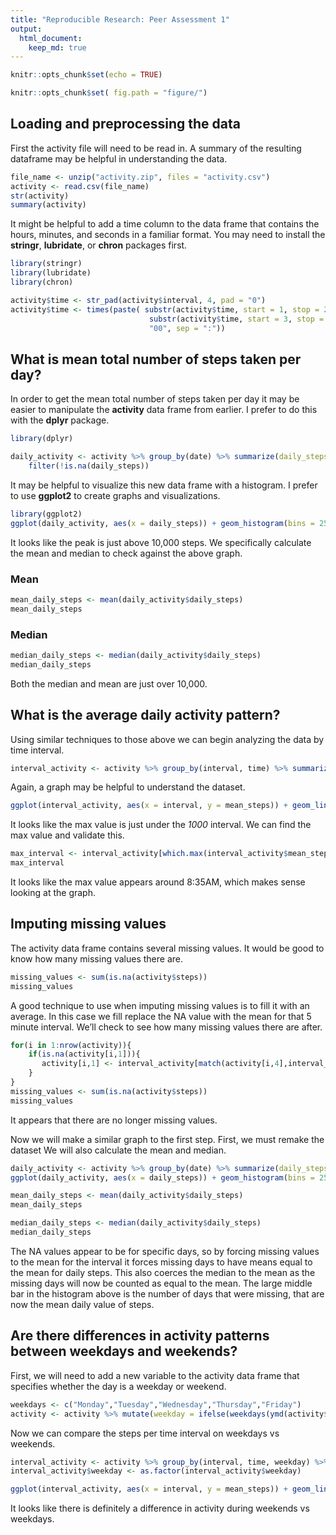 ```yaml
---
title: "Reproducible Research: Peer Assessment 1"
output: 
  html_document:
    keep_md: true
---
```


```r

knitr::opts_chunk$set(echo = TRUE)

knitr::opts_chunk$set( fig.path = "figure/")
```

## Loading and preprocessing the data

First the activity file will need to be read in.  A summary of the resulting dataframe 
may be helpful in understanding the data.

```r
file_name <- unzip("activity.zip", files = "activity.csv")
activity <- read.csv(file_name)
str(activity)
summary(activity)
```

It might be helpful to add a time column to the data frame that contains the hours,
minutes, and seconds in a familiar format.  You may need to install the **stringr**,
**lubridate**, or **chron** packages first.

```r
library(stringr)
library(lubridate)
library(chron)
```
```r
activity$time <- str_pad(activity$interval, 4, pad = "0")
activity$time <- times(paste( substr(activity$time, start = 1, stop = 2), 
                               substr(activity$time, start = 3, stop = 4), 
                               "00", sep = ":"))
```

## What is mean total number of steps taken per day?

In order to get the mean total number of steps taken per day it may be easier to 
manipulate the **activity** data frame from earlier.  I prefer to do this with
the **dplyr** package.

```r
library(dplyr)
```
```r
daily_activity <- activity %>% group_by(date) %>% summarize(daily_steps = sum(steps)) %>%
    filter(!is.na(daily_steps))
```

It may be helpful to visualize this new data frame with a histogram.  I prefer to
use **ggplot2** to create graphs and visualizations.

```r
library(ggplot2)
ggplot(daily_activity, aes(x = daily_steps)) + geom_histogram(bins = 25)
```

It looks like the peak is just above 10,000 steps.  We specifically calculate the
mean and median to check against the above graph.

### Mean ###

```r
mean_daily_steps <- mean(daily_activity$daily_steps)
mean_daily_steps
```

### Median ###

```r
median_daily_steps <- median(daily_activity$daily_steps)
median_daily_steps
```

Both the median and mean are just over 10,000.

## What is the average daily activity pattern?

Using similar techniques to those above we can begin analyzing the data by time interval.

```r
interval_activity <- activity %>% group_by(interval, time) %>% summarize(mean_steps = mean(steps, na.rm = TRUE))
```

Again, a graph may be helpful to understand the dataset.

```r
ggplot(interval_activity, aes(x = interval, y = mean_steps)) + geom_line()
```

It looks like the max value is just under the *1000* interval.  We can find the 
max value and validate this.

```r
max_interval <- interval_activity[which.max(interval_activity$mean_steps),1:2]
max_interval

```

It looks like the max value appears around 8:35AM, which makes sense looking at the graph.

## Imputing missing values

The activity data frame contains several missing values.  It would be good to know
how many missing values there are.

```r
missing_values <- sum(is.na(activity$steps))
missing_values
```

A good technique to use when imputing missing values is to fill it with an average. 
In this case we fill replace the NA value with the mean for that 5 minute interval.
We'll check to see how many missing values there are after.

```r
for(i in 1:nrow(activity)){
    if(is.na(activity[i,1])){
       activity[i,1] <- interval_activity[match(activity[i,4],interval_activity$time),3]
    }
}
missing_values <- sum(is.na(activity$steps))
missing_values
```

It appears that there are no longer missing values.

Now we will make a similar graph to the first step.  First, we must remake the 
dataset We will also calculate the mean and median.

```r
daily_activity <- activity %>% group_by(date) %>% summarize(daily_steps = sum(steps))
ggplot(daily_activity, aes(x = daily_steps)) + geom_histogram(bins = 25)
```

```r
mean_daily_steps <- mean(daily_activity$daily_steps)
mean_daily_steps
```

```r
median_daily_steps <- median(daily_activity$daily_steps)
median_daily_steps
```

The NA values appear to be for specific days, so by forcing missing values to the mean for the interval it forces missing days to have means equal to the mean for daily steps.  This also coerces the median to the mean as the missing days will now be counted as equal to the mean.  The large middle bar in the histogram above is the number of days that were missing, that are now the mean daily value of steps.

## Are there differences in activity patterns between weekdays and weekends?

First, we will need to add a new variable to the activity data frame that specifies whether the day is a weekday or weekend.

```r
weekdays <- c("Monday","Tuesday","Wednesday","Thursday","Friday")
activity <- activity %>% mutate(weekday = ifelse(weekdays(ymd(activity$date)) %in% weekdays, "Weekday", "Weekend"))
```

Now we can compare the steps per time interval on weekdays vs weekends.

```r
interval_activity <- activity %>% group_by(interval, time, weekday) %>% summarize(mean_steps = mean(steps, na.rm = TRUE))
interval_activity$weekday <- as.factor(interval_activity$weekday)

ggplot(interval_activity, aes(x = interval, y = mean_steps)) + geom_line() + facet_wrap(interval_activity$weekday, nrow = 2)
```

It looks like there is definitely a difference in activity during weekends vs weekdays.
